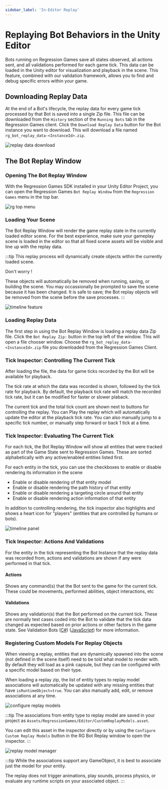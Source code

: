 ```yaml
---
sidebar_label: 'In-Editor Replay'
---
```


# Replaying Bot Behaviors in the Unity Editor

Bots running on Regression Games save all states observed, all actions sent, and all validations performed for each game tick. This data can be loaded in the Unity editor for visualization and playback in the scene. This feature, combined with our validation framework, allows you to find and debug specific errors within your game.

## Downloading Replay Data

At the end of a Bot's lifecycle, the replay data for every game tick processed by that Bot is saved into a single Zip file. This file can be downloaded from the `History` section of the `Running Bots` tab in the Regression Games client. Click the `Download Replay Data` button for the Bot instance you want to download. This will download a file named `rg_bot_replay_data-<InstanceId>.zip`.

![replay data download](./img/replay/replay-data-download.png)

## The Bot Replay Window

### Opening The Bot Replay Window 
With the Regression Games SDK installed in your Unity Editor Project, you can open the Regression Games `Bot Replay Window` from the `Regression Games` menu in the top bar.

![rg top menu](./img/replay/rg-top-menu.png)

### Loading Your Scene
The Bot Replay Window will render the game replay state in the currently loaded editor scene. For the best experience, make sure your gameplay scene is loaded in the editor so that all fixed scene assets will be visible and line up with the replay data.

:::tip
This replay process will dynamically create objects within the currently loaded scene.
 
Don't worry !
 
These objects will automatically be removed when running, saving, or building the scene. You may occassionally be prompted to save the scene because it has been changed. It is safe to save; the Bot replay objects will be removed from the scene before the save processes.
::: 

![timeline feature](./img/replay/timeline.png)

### Loading Replay Data
The first step in using the Bot Replay Window is loading a replay data Zip file. Click the `Bot Replay Zip:` button in the top left of the window. This will open a file chooser window. Choose the `rg_bot_replay_data-<InstanceId>.zip` file you downloaded from the Regression Games Client.

### Tick Inspector: Controlling The Current Tick
After loading the file, the data for game ticks recorded by the Bot will be available for playback. 

The tick rate at which the data was recorded is shown, followed by the tick rate for playback. By default, the playback tick rate will match the recorded tick rate, but it can be modified for faster or slower plaback.

The current tick and the total tick count are shown next to buttons for controlling the replay. You can Play the replay which will automatically update the editor at the playback tick rate. You can also manually jump to a specific tick number, or manually step forward or back 1 tick at a time.

### Tick Inspector: Evaluating The Current Tick
For each tick, the Bot Replay Window will show all entities that were tracked as part of the Game State sent to Regression Games. These are sorted alphabetically with any active/enabled entities listed first.

For each entity in the tick, you can use the checkboxes to enable or disable rendering its information in the scene
- Enable or disable rendering of that entity model
- Enable or disable rendering the path history of that entity
- Enable or disable rendering a targeting circle around that entity
- Enable or disable rendering action information of that entity

In addition to controlling rendering, the tick inspector also highlights and shows a heart icon for "players" (entities that are controlled by humans or bots).

![timeline panel](./img/replay/timeline-panel.png)

### Tick Inspector: Actions And Validations
For the entity in the tick representing the Bot Instance that the replay data was recorded from, actions and validations are shown if any were performed in that tick.

#### Actions
Shows any command(s) that the Bot sent to the game for the current tick. These could be movements, performed abilities, object interactions, etc

#### Validations
Shows any validation(s) that the Bot performed on the current tick. These are normally test cases coded into the Bot to validate that the tick data changed as expected based on prior actions or other factors in the game state. See Validation Bots ([C#](./creating-bots/csharp/validation-bots)) ([JavaScript](./creating-bots/javascript/validation-bots)) for more information.

### Registering Custom Models For Replay Objects
When viewing a replay, entities that are dynamically spawned into the scene (not defined in the scene itself) need to be told what model to render with. By default they will load as a pink capsule, but they can be configured with a specific model based on their type.

When loading a replay zip, the list of entity types to replay model associations will automatically be updated with any missing entities that have `isRuntimeObject=true`. You can also manually add, edit, or remove associations at any time.

![configure replay models](./img/replay/configure-replay-models.png)

:::tip
The associations from entity type to replay model are saved in your project as `Assets/RegressionGames/Editor/CustomReplayModels.asset`.

You can edit this asset in the inspector directly or by using the `Configure Custom Replay Models` button in the RG Bot Replay window to open the inspector.
:::

![replay model manager](./img/replay/replay-model-manager.png)

:::tip
While the associations support any GameObject, it is best to associate just the model for your entity.

The replay does not trigger animations, play sounds, process physics, or evaluate any runtime scripts on your associated object.
:::